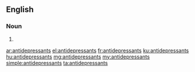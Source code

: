 ==English==

===Noun===
{{head|en|noun plural form}}

# {{plural of|antidepressant|lang=en}}

[[ar:antidepressants]]
[[el:antidepressants]]
[[fr:antidepressants]]
[[ku:antidepressants]]
[[hu:antidepressants]]
[[mg:antidepressants]]
[[my:antidepressants]]
[[simple:antidepressants]]
[[ta:antidepressants]]